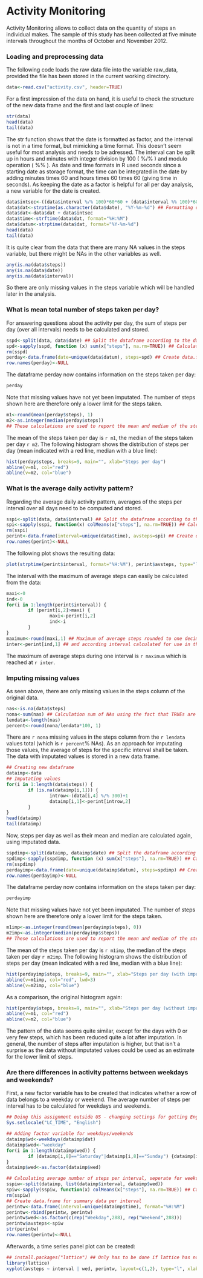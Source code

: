 Activity Monitoring
===================

Activity Monitoring allows to collect data on the quantity of steps an individual makes. The sample of this study has been collected at five minute intervals throughout the months of October and November 2012.

### Loading and preprocessing data

The following code loads the raw data file into the variable raw_data, provided the file has been stored in the current working directory.

```r
data<-read.csv("activity.csv", header=TRUE)
```

For a first impression of the data on hand, it is useful to check the structure of the new data frame and the first and last couple of lines:

```r
str(data)
head(data)
tail(data)
```

The str function shows that the date is formatted as factor, and the interval is not in a time format, but mimicking a time format. This doesn't seem useful for most analysis and needs to be adressed. The interval can be split up in hours and minutes with integer division by 100 ( %/% ) and modulo operation ( %% ). As date and time formats in R used seconds since a starting date as storage format, the time can be integrated in the date by adding minutes times 60 and hours times 60 times 60 (giving time in seconds).
As keeping the date as a factor is helpful for all per day analysis, a new variable for the date is created.

```r
data$intsec<-((data$interval %/% 100)*60*60 + (data$interval %% 100)*60)
data$dat<-strptime(as.character(data$date), "%Y-%m-%d") ## Formatting date in a date format
data$dat<-data$dat + data$intsec
data$time<-strftime(data$dat, format="%H:%M")
data$datum<-strptime(data$dat, format="%Y-%m-%d")
head(data)
tail(data)
```

It is quite clear from the data that there are many NA values in the steps variable, but there might be NAs in the other variables as well.

```r
any(is.na(data$steps))
any(is.na(data$date))
any(is.na(data$interval))
```

So there are only missing values in the steps variable which will be handled later in the analysis.


### What is mean total number of steps taken per day?

For answering questions about the activity per day, the sum of steps per day (over all intervals) needs to be calculated and stored.

```r
sspd<-split(data, data$date) ## Split the dataframe according to the date
spd<-sapply(sspd, function (x) sum(x["steps"], na.rm=TRUE)) ## Calculate the sum of steps per day
rm(sspd)
perday<-data.frame(date=unique(data$datum), steps=spd) ## Create data.frame for summary data per day
row.names(perday)<-NULL
```

The dataframe perday now contains information on the steps taken per day:

```r
perday
```

Note that missing values have not yet been imputated. The number of steps shown here are therefore only a lower limit for the steps taken.
 
```r
m1<-round(mean(perday$steps), 1)
m2<-as.integer(median(perday$steps))
## These calculations are used to report the mean and median of the steps taken in the text below and for creating the histogram.
```

The mean of the steps taken per day is `r m1`, the median of the steps taken per day `r m2`.
The following histogram shows the distribution of steps per day (mean indicated with a red line, median with a blue line):

```r
hist(perday$steps, breaks=9, main="", xlab="Steps per day")
abline(v=m1, col="red")
abline(v=m2, col="blue")
```


### What is the average daily activity pattern?

Regarding the average daily activity pattern, averages of the steps per interval over all days need to be computed and stored.

```r
sspi<-split(data, data$interval) ## Split the dataframe according to the interval
spi<-sapply(sspi, function(x) colMeans(x["steps"], na.rm=TRUE)) ## Calculate the mean of steps per interval
rm(sspi)
perint<-data.frame(interval=unique(data$time), avsteps=spi) ## Create data.frame for summary data per interval
row.names(perint)<-NULL
```

The following plot shows the resulting data:

```r
plot(strptime(perint$interval, format="%H:%M"), perint$avsteps, type="l", lty=1, xlab="Interval", ylab="Mean steps")
```

The interval with the maximum of average steps can easily be calculated from the data:

```r
maxi<-0
ind<-0
for(i in 1:length(perint$interval)) {
        if (perint[i,2]>maxi) {
                maxi<-perint[i,2]
                ind<-i
        }
}
maximum<-round(maxi,1) ## Maximum of average steps rounded to one decimal digit
inter<-perint[ind,1] ## and according interval calculated for use in the following text
```

The maximum of average steps during one interval is `r maximum` which is reached at `r inter`.


### Imputing missing values

As seen above, there are only missing values in the steps column of the original data.

```r
nas<-is.na(data$steps)
nona<-sum(nas) ## Calculation sum of NAs using the fact that TRUEs are coerced to "1" and FALSES to "0" when calculating numerical.
lendata<-length(nas)
percent<-round(nona/lendata*100, 1)
```

There are `r nona` missing values in the steps column from the `r lendata` values total (which is `r percent`% NAs). As an approach for imputating those values, the average of steps for the specific interval shall be taken. The data with imputated values is stored in a new data.frame.

```r
## Creating new dataframe
dataimp<-data
## Imputating values
for(i in 1:length(data$steps)) {
        if (is.na(dataimp[i,1])) {
                introw<-(data[i,4] %/% 300)+1
                dataimp[i,1]<-perint[introw,2]
        }
}
head(dataimp)
tail(dataimp)
```

Now, steps per day as well as their mean and median are calculated again, using imputated data.

```r
sspdimp<-split(dataimp, dataimp$date) ## Split the dataframe according to the date
spdimp<-sapply(sspdimp, function (x) sum(x["steps"], na.rm=TRUE)) ## Calculate the sum of steps per day
rm(sspdimp)
perdayimp<-data.frame(date=unique(dataimp$datum), steps=spdimp) ## Create data.frame for summary data per day
row.names(perdayimp)<-NULL
```

The dataframe perday now contains information on the steps taken per day:

```r
perdayimp
```

Note that missing values have not yet been imputated. The number of steps shown here are therefore only a lower limit for the steps taken.
 
```r
m1imp<-as.integer(round(mean(perdayimp$steps), 0))
m2imp<-as.integer(median(perdayimp$steps))
## These calculations are used to report the mean and median of the steps taken in the text below and for creating the histogram.
```

The mean of the steps taken per day is `r m1imp`, the median of the steps taken per day `r m2imp`.
The following histogram shows the distribution of steps per day (mean indicated with a red line, median with a blue line):

```r
hist(perdayimp$steps, breaks=9, main="", xlab="Steps per day (with imputated values)")
abline(v=m1imp, col="red", lwd=3)
abline(v=m2imp, col="blue")
```

As a comparison, the original histogram again:

```r
hist(perday$steps, breaks=9, main="", xlab="Steps per day (without imputated values)")
abline(v=m1, col="red")
abline(v=m2, col="blue")
```

The pattern of the data seems quite similar, except for the days with 0 or very few steps, which has been reduced quite a lot after imputation. In general, the number of steps after imputation is higher, but that isn't a surprise as the data without imputated values could be used as an estimate for the lower limit of steps.


### Are there differences in activity patterns between weekdays and weekends?

First, a new factor variable has to be created that indicates whether a row of data belongs to a weekday or weekend. The average number of steps per interval has to be calculated for weekdays and weekends.


```r
## Doing this assignment outside US - changing settings for getting English weekday names.
Sys.setlocale("LC_TIME", "English")

## Adding factor variable for weekdays/weekends
dataimp$wd<-weekdays(dataimp$dat)
dataimp$wed<-"weekday"
for(i in 1:length(dataimp$wed)) {
        if (dataimp[i,8]=="Saturday"|dataimp[i,8]=="Sunday") {dataimp[i,9]<-"weekend"}
}
dataimp$wed<-as.factor(dataimp$wed)

## Calculating average number of steps per interval, seperate for weeksdays and weekends
sspiw<-split(dataimp, list(dataimp$interval, dataimp$wed))
spiw<-sapply(sspiw, function(x) colMeans(x["steps"], na.rm=TRUE)) ## Calculate the mean of steps per interval and wd/we
rm(sspiw)
## Create data.frame for summary data per interval
perintw<-data.frame(interval=unique(dataimp$time), format="%H:%M")
perintw<-rbind(perintw, perintw)
perintw$wed<-as.factor(c(rep("Weekday",288), rep("Weekend",288)))
perintw$avsteps<-spiw
str(perintw)
row.names(perintw)<-NULL
```

Afterwards, a time series panel plot can be created:

```r
## install.packages("lattice") ## Only has to be done if lattice has not yet been installed.
library(lattice)
xyplot(avsteps ~ interval | wed, perintw, layout=c(1,2), type="l", xlab="Interval", ylab="Number of steps")
```